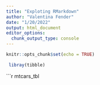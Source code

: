 ---
title: "Exploting RMarkdown"
author: "Valentina Fender"
date: "1/20/2022"
output: html_document
editor_options: 
  chunk_output_type: console
---

```{r setup, include=FALSE}
knitr::opts_chunk$set(echo = TRUE)
```

```{r}
 libray(tibble)
```

```{r}
mtcars_tbl 